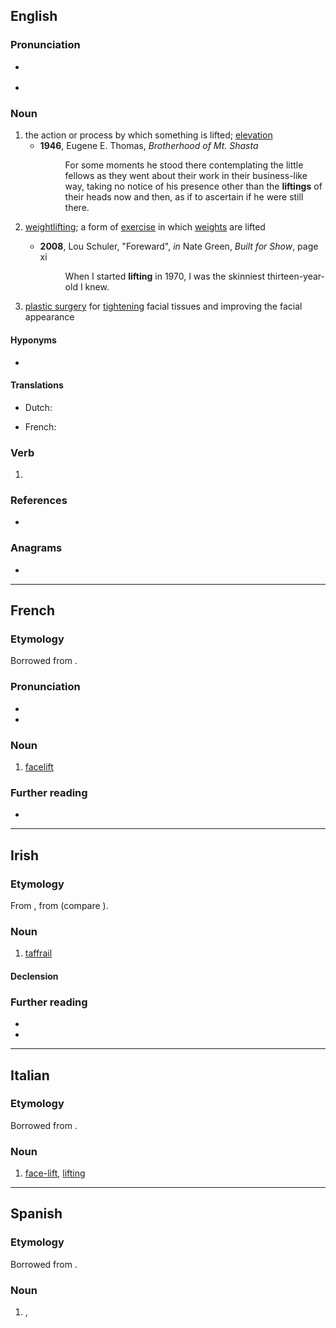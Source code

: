 ==English==

===Pronunciation===
* {{a|UK|US}} {{IPA|/ˈlɪft.ɪŋ/|lang=en}}
* {{audio|en-us-lifting.ogg|Audio (US)|lang=en}}

===Noun===
{{en-noun|~}}

# the action or process by which something is lifted; [[elevation]]
#* '''1946''', Eugene E. Thomas, ‎''Brotherhood of Mt. Shasta''
#*: For some moments he stood there contemplating the little fellows as they went about their work in their business-like way, taking no notice of his presence other than the '''liftings''' of their heads now and then, as if to ascertain if he were still there.
# {{lb|en|sports}} [[weightlifting]]; a form of [[exercise]] in which [[weights]] are lifted
#: {{syn|en|weightlifting}}
#* '''2008''', Lou Schuler, "Foreward", ''in'' Nate Green, ''Built for Show'', page xi
#*: When I started '''lifting''' in 1970, I was the skinniest thirteen-year-old I knew.
# {{lb|en|medicine}} [[plastic surgery]] for [[tighten]]ing facial tissues and improving the facial appearance
#: {{syn|en|facelift}}

====Hyponyms====
* {{sense|computing}} {{l|en|type lifting}}

====Translations====
{{trans-see|weightlifting}}

{{trans-top|facelift}}
* Dutch: {{t|nl|opwaardering|f}}
{{trans-mid}}
* French: {{t+|fr|lifting|m}}
{{trans-bottom}}

===Verb===
{{head|en|verb form}}

# {{inflection of|lift||pres|part|lang=en}}

===References===
* {{pedia}}

===Anagrams===
* {{anagrams|en|a=fgiilnt|fliting}}

----

==French==

===Etymology===
Borrowed from {{bor|fr|en|lifting}}.

===Pronunciation===
* {{fr-IPA}}
* {{audio|LL-Q150 (fra)-Lyokoï-lifting.wav|Audio|lang=fr}}

===Noun===
{{fr-noun|m}}

# [[facelift]]
#: {{syn|fr|lifting de visage}}

===Further reading===
* {{R:TLFi}}

----

==Irish==

===Etymology===
From {{inh|ga|sga|lipting}}, from {{bor|ga|non|lypting}} (compare {{cog|nn|lyfting}}).

===Noun===
{{ga-noun|f|~e|~í}}

# {{lb|ga|nautical|literary}} [[taffrail]]
#: {{syn|ga|rancás|teafrail}}

====Declension====
{{ga-decl-f2|l|ifting|iftinge|pl=iftingí}}

===Further reading===
* {{R:ga:Ó Dónaill}}
* {{R:DIL|30302|head=lipting}}

----

==Italian==

===Etymology===
Borrowed from {{bor|it|en|-}}.

===Noun===
{{head|it|noun|g=m|invariable}}

# {{lb|it|surgery}} [[face-lift]], [[#English|lifting]]

----

==Spanish==

===Etymology===
Borrowed from {{bor|es|en|-}}.

===Noun===
{{es-noun|m}}

# {{l|en|lifting}}, {{l|en|facelift}}